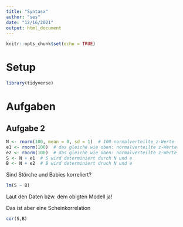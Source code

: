 ```yaml
---
title: "Syntasx"
author: "ses"
date: "12/16/2021"
output: html_document
---
```


```r
knitr::opts_chunk$set(echo = TRUE)
```


# Setup

```r
library(tidyverse)
```


# Aufgaben

## Aufgabe 2


```r
N <- rnorm(100, mean = 0, sd = 1)  # 100 normalverteilte z-Werte
e1 <- rnorm(100)  # das gleiche wie oben: normalverteilte z-Werte
e2 <- rnorm(100)  # das gleiche wie oben: normalverteilte z-Werte
S <- N + e1  # S wird determiniert durch N und e
B <- N + e2  # B wird determiniert druch N und e
```


Sind Störche und Babies korreliert?

```r
lm(S ~ B)
```


Laut den Daten bzw. dem obigten Modell ja!

Das ist aber eine Scheinkorrelation


```r
cor(S,B)
```

